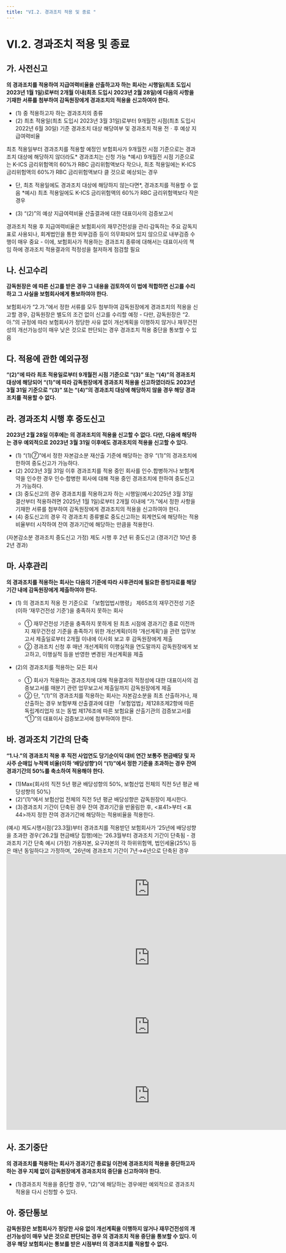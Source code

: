 ```yaml
---
title: "VI.2. 경과조치 적용 및 종료 "
---
```

# VI.2. 경과조치 적용 및 종료

## 가. 사전신고
**<OverlayDemo id="610_나"/>의 경과조치를 적용하여 지급여력비율을 산출하고자 하는 회사는 시행일(최초 도입시 2023년 1월 1일)로부터 2개월 이내(최초 도입시 2023년 2월 28일)에 다음의 사항을 기재한 서류를 첨부하여 감독원장에게 경과조치의 적용을 신고하여야 한다.**

- (1) <OverlayDemo id="610_나"/> 중 적용하고자 하는 경과조치의 종류
- (2) 최초 적용일(최초 도입시 2023년 3월 31일)로부터 9개월전 시점(최초 도입시 2022년 6월 30일) 기준 경과조치 대상 해당여부 및 경과조치 적용 전ㆍ후 예상 지급여력비율

<Accordion multiple activeIndex={[]}>
<AccordionTab header="경과조치 제출서류 기준(최초 적용일로부터 9개월전 시점)으로 경과조치 대상에 해당하지 않을 경우">
최초 적용일부터 경과조치를 적용할 예정인 보험회사가 9개월전 시점 기준으로는 경과조치 대상에 해당하지 않더라도* 경과조치는 신청 가능
<SubText> *예시) 9개월전 시점 기준으로는 K-ICS 금리위험액의 60%가 RBC 금리위험액보다 작으나, 최초 적용일에는 K-ICS 금리위험액의 60%가 RBC 금리위험액보다 클 것으로 예상되는 경우</SubText>

- 단, 최초 적용일에도 경과조치 대상에 해당하지 않는다면*, 경과조치를 적용할 수 없음
<SubText> *예시) 최초 적용일에도 K-ICS 금리위험액의 60%가 RBC 금리위험액보다 작은 경우</SubText>
</AccordionTab>
</Accordion>

- (3) “(2)”의 예상 지급여력비율 산출결과에 대한 대표이사의 검증보고서

<Accordion multiple activeIndex={[]}>
<AccordionTab header="대표이사 검증보고서의 의미">
경과조치 적용 후 지급여력비율은 보험회사의 재무건전성을 관리·감독하는 주요 감독지표로 사용되나, 회계법인을 통한 외부검증 등이 의무화되어 있지 않으므로 내부검증 수행이 매우 중요
- 이에, 보험회사가 적용하는 경과조치 종류에 대해서는 대표이사의 책임 하에 경과조치 적용결과의 적정성을 철저하게 점검할 필요
</AccordionTab>
</Accordion>


## 나. 신고수리
**감독원장은 <OverlayDemo id="620_가"/>에 따른 신고를 받은 경우 그 내용을 검토하여 이 법에 적합하면 신고를 수리하고 그 사실을 보험회사에게 통보하여야 한다.**

<Accordion multiple activeIndex={[]}>
<AccordionTab header="감독원장의 경과조치 적용 신고수리 기준">
보험회사가 “2.가.”에서 정한 서류를 모두 첨부하여 감독원장에게 경과조치의 적용을 신고할 경우, 감독원장은 별도의 조건 없이 신고를 수리할 예정
- 다만, 감독원장은 “2.아.”의 규정에 따라 보험회사가 정당한 사유 없이 개선계획을 이행하지 않거나 재무건전성의 개선가능성이 매우 낮은 것으로 판단되는 경우 경과조치 적용 중단을 통보할 수 있음
</AccordionTab>
</Accordion>


## 다. 적용에 관한 예외규정
**<OverlayDemo id="620_가"/>“(2)”에 따라 최초 적용일로부터 9개월전 시점 기준으로 <OverlayDemo id="610_나"/>“(3)” 또는 “(4)”의 경과조치 대상에 해당되어
  <OverlayDemo id="620_가"/>“(1)”에 따라 감독원장에게 경과조치 적용을 신고하였더라도
  2023년 3월 31일 기준으로 <OverlayDemo id="610_나"/>“(3)” 또는 “(4)”의 경과조치 대상에 해당하지 않을 경우 해당 경과조치를 적용할 수 없다.**

## 라. 경과조치 시행 후 중도신고
**2023년 2월 28일 이후에는 <OverlayDemo id="610_나"/>의 경과조치의 적용을 신고할 수 없다. 다만, 다음에 해당하는 경우 예외적으로 2023년 3월 31일 이후에도 경과조치의 적용을 신고할 수 있다.**

- (1) <OverlayDemo id="610_나"/>“(1)⑦”에서 정한 자본감소분 재산출 기준에 해당하는 경우 <OverlayDemo id="610_나"/>“(1)”의 경과조치에 한하여 중도신고가 가능하다.
- (2) 2023년 3월 31일 이후 경과조치를 적용 중인 회사를 인수․합병하거나 보험계약을 인수한 경우 인수·합병한 회사에 대해 적용 중인 경과조치에 한하여 중도신고가 가능하다.
- (3) 중도신고의 경우 경과조치를 적용하고자 하는 시행일(예시:2025년 3월 31일 결산부터 적용하려면 2025년 1월 1일)로부터 2개월 이내에 “가.”에서 정한 사항을 기재한 서류를 첨부하여 감독원장에게 경과조치의 적용을 신고하여야 한다.
- (4) 중도신고의 경우 각 경과조치 종류별로 중도신고하는 회계연도에 해당하는 적용비율부터 시작하여 잔여 경과기간에 해당하는 만큼을 적용한다.

<Accordion multiple activeIndex={[]}>
<AccordionTab header="중도신고 예시">
(자본감소분 경과조치 중도신고 가정) 제도 시행 후 2년 뒤 중도신고 (경과기간 10년 중 2년 경과)
<CenterImg src ="/kics/620_1.png" />
</AccordionTab>
</Accordion>

## 마. 사후관리
**<OverlayDemo id="610_나"/>의 경과조치를 적용하는 회사는 다음의 기준에 따라 사후관리에 필요한 증빙자료를 해당 기간 내에 감독원장에게 제출하여야 한다.**

- (1) <OverlayDemo id="610_나"/>의 경과조치 적용 전 기준으로 「보험업법시행령」 제65조의 재무건전성 기준(이하 ‘재무건전성 기준’)을 충족하지 못하는 회사

  - ① 재무건전성 기준을 충족하지 못하게 된 최초 시점에 경과기간 종료 이전까지 재무건전성 기준을 충족하기 위한 개선계획(이하 ‘개선계획’)을 관련 업무보고서 제출일로부터 2개월 이내에 이사회 보고 후 감독원장에게 제출
  - ② 경과조치 신청 후 매년 개선계획의 이행실적을 연도말까지 감독원장에게 보고하고, 이행실적 등을 반영한 변경된 개선계획을 제출

- (2)<OverlayDemo id="610_나"/>의 경과조치를 적용하는 모든 회사

  - ① 회사가 적용하는 경과조치에 대해 적용결과의 적정성에 대한 대표이사의 검증보고서를 매분기 관련 업무보고서 제출일까지 감독원장에게 제출
  - ② 단, <OverlayDemo id="610_나"/>"(1)”의 경과조치를 적용하는 회사는 자본감소분을 최초 산출하거나, 재산출하는 경우 보험부채 산출결과에 대한 「보험업법」제128조제2항에 따른 독립계리업자 또는 동법 제176조에 따른 보험요율 산출기관의 검증보고서를 “①”의 대표이사 검증보고서에 첨부하여야 한다.

## 바. 경과조치 기간의 단축
**“1.나.”의 경과조치 적용 후 직전 사업연도 당기순이익 대비 연간 보통주 현금배당 및 자사주 순매입 누적액 비율(이하 ‘배당성향’)이 “(1)”에서 정한 기준을 초과하는 경우 잔여 경과기간의 50%를 축소하여 적용해야 한다.**

- (1)Max\{회사의 직전 5년 평균 배당성향의 50%, 보험산업 전체의 직전 5년 평균 배당성향의 50%}
- (2)“(1)“에서 보험산업 전체의 직전 5년 평균 배당성향은 감독원장이 제시한다.
- (3)경과조치 기간이 단축된 경우 잔여 경과기간을 반올림한 후, \<표41>부터 \<표44>까지 정한 잔여 경과기간에 해당하는 적용비율을 적용한다.

<Accordion multiple activeIndex={[]}>
<AccordionTab header="경과조치 기간의 단축 예시">
(예시) 제도시행시점(’23.3월)부터 경과조치를 적용받던 보험회사가 ’25년에 배당성향을 초과한 경우(’26.2월 현금배당 집행)에는 ’26.3월부터 경과조치 기간이 단축됨
- 경과조치 기간 단축 예시
<CenterImg src ="/kics/620_2.png" />

</AccordionTab>
<AccordionTab header="경과조치 기간의 단축시 적용비율 산출 예시">
(가정) 가용자본, 요구자본의 각 하위위험액, 법인세율(25%) 등은 매년 동일하다고 가정하며, ’26년에 경과조치 기간이 7년→4년으로 단축된 경우
<CenterImg src ="/kics/620_3.png" />

</AccordionTab>
</Accordion>


<center>
<iframe
  width="750"
  height="180"
  frameborder="0"
  scrolling="no"
  title=""
  src="https://docs.google.com/spreadsheets/d/e/2PACX-1vS0XRomFHnFmSo7g5AGXULeCeBGUf4mrVYenxp2H2P7I7IMCOJ8lI8uX8m4fx90J6jPhlnD58ATQPYa/pubhtml?gid=319079765&amp;single=true&amp;widget=true&amp;headers=false">
</iframe>
</center>

<center>
<iframe
  width="750"
  height="180"
  frameborder="0"
  scrolling="no"
  title=""
  src="https://docs.google.com/spreadsheets/d/e/2PACX-1vS0XRomFHnFmSo7g5AGXULeCeBGUf4mrVYenxp2H2P7I7IMCOJ8lI8uX8m4fx90J6jPhlnD58ATQPYa/pubhtml?gid=1115729218&amp;single=true&amp;widget=true&amp;headers=false">
</iframe>
</center>

<center>
<iframe
  width="750"
  height="180"
  frameborder="0"
  scrolling="no"
  title=""
  src="https://docs.google.com/spreadsheets/d/e/2PACX-1vS0XRomFHnFmSo7g5AGXULeCeBGUf4mrVYenxp2H2P7I7IMCOJ8lI8uX8m4fx90J6jPhlnD58ATQPYa/pubhtml?gid=541255352&amp;single=true&amp;widget=true&amp;headers=false">
</iframe>
</center>

<center>
<iframe
  width="750"
  height="180"
  frameborder="0"
  scrolling="no"
  title=""
  src="https://docs.google.com/spreadsheets/d/e/2PACX-1vS0XRomFHnFmSo7g5AGXULeCeBGUf4mrVYenxp2H2P7I7IMCOJ8lI8uX8m4fx90J6jPhlnD58ATQPYa/pubhtml?gid=1042535229&amp;single=true&amp;widget=true&amp;headers=false">
</iframe>
</center>

## 사. 조기중단
**<OverlayDemo id="610_나"/>의 경과조치를 적용하는 회사가 경과기간 종료일 이전에 경과조치의 적용을 중단하고자 하는 경우 지체 없이 감독원장에게 경과조치의 중단을 신고하여야 한다.**

- (1)경과조치 적용을 중단할 경우, <OverlayDemo id="620_라"/>“(2)”에 해당하는 경우에만 예외적으로 경과조치 적용을 다시 신청할 수 있다.

## 아. 중단통보
**감독원장은 보험회사가 정당한 사유 없이 개선계획을 이행하지 않거나 재무건전성의 개선가능성이 매우 낮은 것으로 판단되는 경우 <OverlayDemo id="610_나"/>의 경과조치 적용 중단을 통보할 수 있다. 이 경우 해당 보험회사는 통보를 받은 시점부터 <OverlayDemo id="610_나"/>의 경과조치를 적용할 수 없다.**
